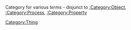 Category for various ''terms'' - disjunct to [[:Category:Object]], [[:Category:Process]], [[:Category:Property]]
[[Category:Thing]]
